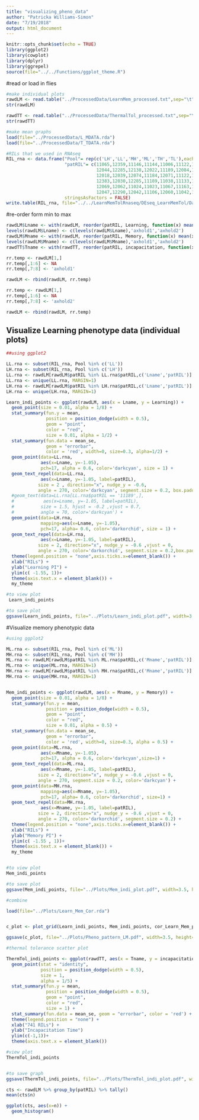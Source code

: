 ```yaml
---
title: "visualizing_pheno_data"
author: "Patricka Williams-Simon"
date: "7/19/2018"
output: html_document
---
```


```r
knitr::opts_chunk$set(echo = TRUE)
library(ggplot2)
library(cowplot)
library(dplyr)
library(ggrepel)
source(file="../../Functions/ggplot_theme.R")
```

#read or load in flies

```r
#make individual plots
rawdLM <- read.table("../ProcessedData/LearnMem_processed.txt",sep="\t", header=TRUE, stringsAsFactors = FALSE)
str(rawdLM)

rawdTT <- read.table("../ProcessedData/ThermalTol_processed.txt",sep="\t", header=TRUE, stringsAsFactors = FALSE)
str(rawdTT)

#make mean graphs
load(file="../ProcessedData/L_MDATA.rda")
load(file="../ProcessedData/T_TDATA.rda")

#RILs that we used in RNAseq
RIL_rna <- data.frame("Pool"= rep(c('LH','LL','MH','ML','TH','TL'),each=7), 
                      "patRIL"= c(11065,12359,11146,11144,11006,11122,11023,
                                  12044,12285,12138,12022,11189,12084,12324,
                                  12018,12039,12074,11184,12071,11122,11023,
                                  12383,12030,12285,11189,11038,11133,11186,
                                  12069,12062,11024,11023,11067,11163,11043,
                                  12047,12290,12042,11106,12060,11042,11132),
                      stringsAsFactors = FALSE)
write.table(RIL_rna, file="../../LearnMemTolRnaseq/DEseq_LearnMemTol/Data/RILs_in_pools.txt",sep="\t",row.names=FALSE)
```


#re-order form min to max

```r
rawdLM$Lname <- with(rawdLM, reorder(patRIL, Learning, function(x) mean(x)))
levels(rawdLM$Lname) <- c(levels(rawdLM$Lname),'axhold1','axhold2')
rawdLM$Mname <- with(rawdLM, reorder(patRIL, Memory, function(x) mean(x)))
levels(rawdLM$Mname) <- c(levels(rawdLM$Mname),'axhold1','axhold2')
rawdTT$Tname <- with(rawdTT, reorder(patRIL, incapacitation, function(x) mean(x)))

rr.temp <- rawdLM[1,]
rr.temp[,1:6] <- NA
rr.temp[,7:8] <- 'axhold1'

rawdLM <- rbind(rawdLM, rr.temp)

rr.temp <- rawdLM[1,]
rr.temp[,1:6] <- NA
rr.temp[,7:8] <- 'axhold2'

rawdLM <- rbind(rawdLM, rr.temp)

```

## Visualize Learning phenotype data (individual plots)

```r
##using ggplot2

LL.rna <- subset(RIL_rna, Pool %in% c('LL')) 
LH.rna <- subset(RIL_rna, Pool %in% c('LH')) 
LL.rna <- rawdLM[rawdLM$patRIL %in% LL.rna$patRIL,c('Lname','patRIL')]
LL.rna <- unique(LL.rna, MARGIN=1)
LH.rna <- rawdLM[rawdLM$patRIL %in% LH.rna$patRIL,c('Lname','patRIL')]
LH.rna <- unique(LH.rna, MARGIN=1)

Learn_indi_points <- ggplot(rawdLM, aes(x = Lname, y = Learning)) +
  geom_point(size = 0.01, alpha = 1/8) +
  stat_summary(fun.y = mean,
               position = position_dodge(width = 0.5),
               geom = "point",
               color = "red",
               size = 0.01, alpha = 1/2) +
  stat_summary(fun.data = mean_se, 
               geom = "errorbar", 
               color = 'red', width=0, size=0.3, alpha=1/2) +
  geom_point(data=LL.rna, 
             aes(x=Lname, y=-1.05), 
             pch=17, alpha = 0.6, color='darkcyan', size = 1) +
  geom_text_repel(data=LL.rna, 
             aes(x=Lname, y=-1.05, label=patRIL), 
            size = 2 , direction="x", nudge_y = -0.6,
            angle = 270, color='darkcyan', segment.size = 0.2, box.padding=0.25) +
  #geom_text(data=LL.rna[LL.rna$patRIL == '11189',], 
  #           aes(x=Lname, y=-1.05, label=patRIL), 
  #          size = 1.5, hjust = -0.2 ,vjust = 0.7, 
  #          angle = 70, color='darkcyan') +
  geom_point(data=LH.rna, 
             mapping=aes(x=Lname, y=-1.05), 
             pch=17, alpha= 0.6, color='darkorchid', size = 1) +
  geom_text_repel(data=LH.rna, 
             aes(x=Lname, y=-1.05, label=patRIL), 
            size = 2, direction="x", nudge_y = -0.6 ,vjust = 0, 
            angle = 270, color='darkorchid', segment.size = 0.2,box.padding = 0.25) +
  theme(legend.position = "none",axis.ticks.x=element_blank()) +
  xlab("RILs") +
  ylab("Learning PI") +
  ylim(c( -1.55, 1))+
  theme(axis.text.x = element_blank()) +
  my_theme

#to view plot
 Learn_indi_points

#to save plot
ggsave(Learn_indi_points, file="../Plots/Learn_indi_plot.pdf", width=3.5, height=2.5)

```

#Visualize memory phenotypic data

```r
#using ggplot2

ML.rna <- subset(RIL_rna, Pool %in% c('ML')) 
MH.rna <- subset(RIL_rna, Pool %in% c('MH')) 
ML.rna <- rawdLM[rawdLM$patRIL %in% ML.rna$patRIL,c('Mname','patRIL')]
ML.rna <- unique(ML.rna, MARGIN=1)
MH.rna <- rawdLM[rawdLM$patRIL %in% MH.rna$patRIL,c('Mname','patRIL')]
MH.rna <- unique(MH.rna, MARGIN=1)


Mem_indi_points <- ggplot(rawdLM, aes(x = Mname, y = Memory)) +
  geom_point(size = 0.01, alpha = 1/8) +
  stat_summary(fun.y = mean,
               position = position_dodge(width = 0.5),
               geom = "point",
               color = "red",
               size = 0.01, alpha = 0.5) +
  stat_summary(fun.data = mean_se, 
               geom = "errorbar", 
               color = 'red', width=0, size=0.3, alpha = 0.5) +
  geom_point(data=ML.rna, 
             aes(x=Mname, y=-1.05), 
             pch=17, alpha = 0.6, color='darkcyan',size=1) +
  geom_text_repel(data=ML.rna, 
             aes(x=Mname, y=-1.05, label=patRIL), 
            size = 2, direction="x", nudge_y = -0.6 ,vjust = 0, 
            angle = 270, segment.size = 0.2, color='darkcyan') +
  geom_point(data=MH.rna, 
             mapping=aes(x=Mname, y=-1.05), 
             pch=17, alpha= 0.6, color='darkorchid', size=1) +
  geom_text_repel(data=MH.rna, 
             aes(x=Mname, y=-1.05, label=patRIL), 
            size = 2, direction="x", nudge_y = -0.6 ,vjust = 0, 
            angle = 270, color='darkorchid', segment.size = 0.2) +
  theme(legend.position = "none",axis.ticks.x=element_blank()) +
  xlab("RILs") +
  ylab("Memory PI") +
  ylim(c( -1.55 , 1))+
  theme(axis.text.x = element_blank()) +
  my_theme


#to view plot
Mem_indi_points

#to save plot
ggsave(Mem_indi_points, file="../Plots/Mem_indi_plot.pdf", width=3.5, height=2.5)

#combine

load(file="../Plots/Learn_Mem_Cor.rda")


c_plot <- plot_grid(Learn_indi_points, Mem_indi_points, cor_Learn_Mem_plot, nrow=3, labels=c("a.","b.", "c."), label_size=10)

ggsave(c_plot, file="../Plots/Pheno_pattern_LM.pdf", width=3.5, height=7.5)

```


```r
#thermal tolerance scatter plot

ThermTol_indi_points <- ggplot(rawdTT, aes(x = Tname, y = incapacitation)) +
  geom_point(stat = "identity",
             position = position_dodge(width = 0.5),
             size = 1,
             alpha = 1/5) +
  stat_summary(fun.y = mean,
               position = position_dodge(width = 0.5),
               geom = "point",
               color = "red",
               size = 1) +
  stat_summary(fun.data = mean_se, geom = "errorbar", color = 'red') +
  theme(legend.position = "none") +
  xlab("741 RILs") +
  ylab("Incapacitation Time")
  ylim(c(-1,1))+
  theme(axis.text.x = element_blank())

#view plot
ThermTol_indi_points


#to save graph
ggsave(ThermTol_indi_points, file="../Plots/ThermTol_indi_plot.pdf", width=10, height=4)

```

```r

cts <- rawdLM %>% group_by(patRIL) %>% tally()
mean(cts$n)

ggplot(cts, aes(x=n)) +
  geom_histogram()

```


